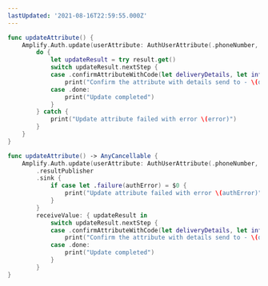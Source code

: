 ```yaml
---
lastUpdated: '2021-08-16T22:59:55.000Z'
---
```

<BlockSwitcher>

<Block name="Listener (iOS 11+)">

```swift
func updateAttribute() {
    Amplify.Auth.update(userAttribute: AuthUserAttribute(.phoneNumber, value: "+2223334444")) { result in
        do {
            let updateResult = try result.get()
            switch updateResult.nextStep {
            case .confirmAttributeWithCode(let deliveryDetails, let info):
                print("Confirm the attribute with details send to - \(deliveryDetails) \(info)")
            case .done:
                print("Update completed")
            }
        } catch {
            print("Update attribute failed with error \(error)")
        }
    }
}
```

</Block>

<Block name="Combine (iOS 13+)">

```swift
func updateAttribute() -> AnyCancellable {
    Amplify.Auth.update(userAttribute: AuthUserAttribute(.phoneNumber, value: "+2223334444"))
        .resultPublisher
        .sink {
            if case let .failure(authError) = $0 {
                print("Update attribute failed with error \(authError)")
            }
        }
        receiveValue: { updateResult in
            switch updateResult.nextStep {
            case .confirmAttributeWithCode(let deliveryDetails, let info):
                print("Confirm the attribute with details send to - \(deliveryDetails) \(info)")
            case .done:
                print("Update completed")
            }
        }
}
```

</Block>

</BlockSwitcher>
